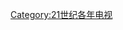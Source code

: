 {{portal|電視}}
{{Cat main|2001年電視}}

{{Year by category
| m = 2
| c = 0
| d = 0
| y = 1
| cat = 電視
| sortkey = 電視
| subcat = 2001年媒體
| parent = 2000年代电视
}}

[[Category:21世纪各年电视|Category:21世纪各年电视]]